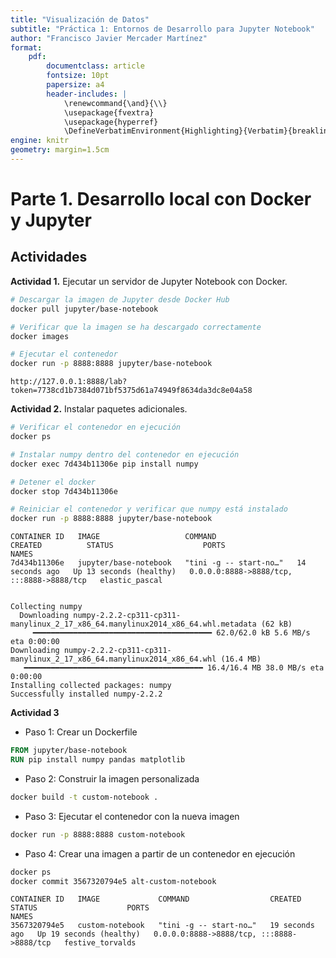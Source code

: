 ```yaml
---
title: "Visualización de Datos"
subtitle: "Práctica 1: Entornos de Desarrollo para Jupyter Notebook"
author: "Francisco Javier Mercader Martínez"
format: 
    pdf:
        documentclass: article
        fontsize: 10pt
        papersize: a4
        header-includes: |
            \renewcommand{\and}{\\}
            \usepackage{fvextra}
            \usepackage{hyperref}
            \DefineVerbatimEnvironment{Highlighting}{Verbatim}{breaklines, commandchars=\\\{\}}
engine: knitr
geometry: margin=1.5cm
---
```


# Parte 1. Desarrollo local con Docker y Jupyter

## Actividades

**Actividad 1.** Ejecutar un servidor de Jupyter Notebook con Docker.

```bash
# Descargar la imagen de Jupyter desde Docker Hub
docker pull jupyter/base-notebook

# Verificar que la imagen se ha descargado correctamente
docker images
```

```bash
# Ejecutar el contenedor
docker run -p 8888:8888 jupyter/base-notebook
```

```
http://127.0.0.1:8888/lab?token=7738cd1b7384d071bf5375d61a74949f8634da3dc8e04a58
```

**Actividad 2.** Instalar paquetes adicionales.

```bash
# Verificar el contenedor en ejecución
docker ps

# Instalar numpy dentro del contenedor en ejecución
docker exec 7d434b11306e pip install numpy

# Detener el docker
docker stop 7d434b11306e

# Reiniciar el contenedor y verificar que numpy está instalado
docker run -p 8888:8888 jupyter/base-notebook
```

```
CONTAINER ID   IMAGE                   COMMAND                  CREATED          STATUS                    PORTS                                       NAMES
7d434b11306e   jupyter/base-notebook   "tini -g -- start-no…"   14 seconds ago   Up 13 seconds (healthy)   0.0.0.0:8888->8888/tcp, :::8888->8888/tcp   elastic_pascal


Collecting numpy
  Downloading numpy-2.2.2-cp311-cp311-manylinux_2_17_x86_64.manylinux2014_x86_64.whl.metadata (62 kB)
     ━━━━━━━━━━━━━━━━━━━━━━━━━━━━━━━━━━━━━━━━ 62.0/62.0 kB 5.6 MB/s eta 0:00:00
Downloading numpy-2.2.2-cp311-cp311-manylinux_2_17_x86_64.manylinux2014_x86_64.whl (16.4 MB)
   ━━━━━━━━━━━━━━━━━━━━━━━━━━━━━━━━━━━━━━━━ 16.4/16.4 MB 38.0 MB/s eta 0:00:00
Installing collected packages: numpy
Successfully installed numpy-2.2.2
```

**Actividad 3**

- Paso 1: Crear un Dockerfile

```dockerfile
FROM jupyter/base-notebook
RUN pip install numpy pandas matplotlib
```

- Paso 2: Construir la imagen personalizada

```bash
docker build -t custom-notebook .
```

- Paso 3: Ejecutar el contenedor con la nueva imagen

```bash
docker run -p 8888:8888 custom-notebook
```

- Paso 4: Crear una imagen a partir de un contenedor en ejecución

```bash
docker ps
docker commit 3567320794e5 alt-custom-notebook
```

```
CONTAINER ID   IMAGE             COMMAND                  CREATED          STATUS                    PORTS                                       NAMES
3567320794e5   custom-notebook   "tini -g -- start-no…"   19 seconds ago   Up 19 seconds (healthy)   0.0.0.0:8888->8888/tcp, :::8888->8888/tcp   festive_torvalds
```